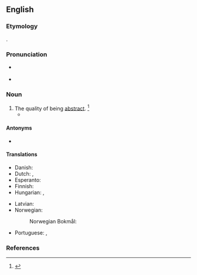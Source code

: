 ==English==

===Etymology===
{{suffix|en|abstract|ness}}.

===Pronunciation===
* {{a|US}} {{IPA|en|/æbˈstɹæk.nəs/|/æbˈstɹækt.nəs/}}
* {{audio|en|LL-Q1860 (eng)-Vealhurl-abstractness.wav|Audio (UK)}}

===Noun===
{{en-noun|~}}

# The quality of being [[abstract]]. {{defdate|First attested in the late 16<sup>th</sup> century.}}<ref name=SOED>{{R:SOED5|page=10}}</ref>
#* {{RQ:Locke Human Understanding|passage=The '''abstractness''' of the ideas.}}

====Antonyms====
* {{l|en|concreteness}}

====Translations====
{{trans-top|the quality of being abstract}}
* Danish: {{t|da|abstrakthed|c}}
* Dutch: {{t|nl|abstractheid|f}}, {{t|nl|het abstracte|n}}
* Esperanto: {{t|eo|abstrakteco}}
* Finnish: {{t+|fi|abstraktius}}
* Hungarian: {{t+|hu|elvontság}}, {{t+|hu|absztraktság}}
{{trans-mid}}
* Latvian: {{t|lv|abstraktums|m}}
* Norwegian:
*: Norwegian Bokmål: {{t+|nb|abstrakthet|m|f}}
* Portuguese: {{t|pt|abstrateza|f}}, {{t|pt|abstratidade|f}}
{{trans-bottom}}

===References===
<references/>